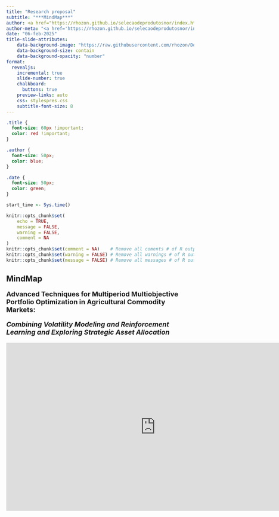 ```yaml
---
title: "Research proposal"
subtitle: "***MindMap***"
author: <a href="https://rhozon.github.io/selecaodeprodutosnor/index.html">Rodrigo Hermont Ozon</a>
author-meta: "<a href='https://rhozon.github.io/selecaodeprodutosnor/index.html'>Rodrigo Hermont Ozon</a>"
date: "06-feb-2025"
title-slide-attributes:
    data-background-image: "https://raw.githubusercontent.com/rhozon/Doutorado/main/puc_background_presentation.png"
    data-background-size: contain
    data-background-opacity: "number"
format:
  revealjs:
    incremental: true   
    slide-number: true
    chalkboard: 
      buttons: true
    preview-links: auto
    css: stylespres.css
    subtitle-font-size: 8
---
```




```css

.title {
  font-size: 60px !important;
  color: red !important;
}

.author {
  font-size: 50px;
  color: blue;
}

.date {
  font-size: 50px;
  color: green;
}

```


```r

start_time <- Sys.time()

knitr::opts_chunk$set(
	echo = TRUE,
	message = FALSE,
	warning = FALSE,
	comment = NA
)
knitr::opts_chunk$set(comment = NA)    # Remove all coments # of R outputs
knitr::opts_chunk$set(warning = FALSE) # Remove all warnings # of R outputs
knitr::opts_chunk$set(message = FALSE) # Remove all messages # of R outputs

```


## MindMap 

<font size = 4>

**Advanced Techniques for Multiperiod Multiobjective Portfolio Optimization in Agricultural Commodity Markets:**

***Combining Volatility Modeling and Reinforcement Learning and Exploring Strategic Asset Allocation***



::: {html}
<iframe style="border:none" width="800" height="450" src="https://whimsical.com/embed/4KahXwYqBXLwQHDBvjPK5j"></iframe>
:::




